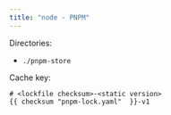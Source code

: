 ```yaml
---
title: "node - PNPM"
---
```


Directories:

* `./pnpm-store`

Cache key: 

```
# <lockfile checksum>-<static version>
{{ checksum "pnpm-lock.yaml"  }}-v1
```
